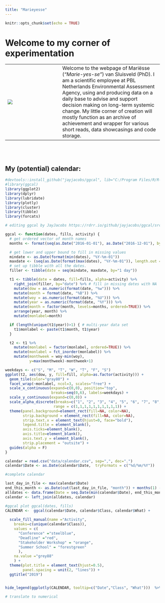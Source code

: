 ```yaml
---
title: "Marieyesse"
---
```


```r
knitr::opts_chunk$set(echo = TRUE)
```

# Welcome to my corner of experimentation

  | 
---------------------- | ----------------------------------------
![](img/profile.jpg)            | Welcome to the webpage of Mariësse (_"Marie-yes-se"_) van Sluisveld (PhD). I am a scientific employee at PBL Netherlands Environmental Assessment Agency,  using and producing data on a daily base to advise and support decision making on long-term systemic change. My little corner of creation will mostly function as an archive of achievement and wrapper for various short reads, data showcasings and code storage.

<br>
<br>

## My (potential) calendar:

```r

#devtools::install_github("jayjacobs/ggcal", lib="C:/Program Files/R/R-3.5.2/library")
#library(ggcal)
library(ggplot2)
library(dplyr)
library(lubridate)
library(plotly)
library(cluster)
library(tibble)
library(forcats)

```

```r
# editing ggcal by JayJacobs https://rdrr.io/github/jayjacobs/ggcal/src/R/ggcal.R to include additional info

ggcal <- function(dates, fills, activity) {
  # get ordered vector of month names
  months <- format(seq(as.Date("2016-01-01"), as.Date("2016-12-01"), by="1 month"), "%B")

  # get lower and upper bound to fill in missing values
  mindate <- as.Date(format(min(dates), "%Y-%m-01"))
  maxdate <- (seq(as.Date(format(max(dates), "%Y-%m-01")), length.out = 2, by="1 month")-1)[2]
  # set up tibble with all the dates.
  filler <- tibble(date = seq(mindate, maxdate, by="1 day"))

  t1 <- tibble(date = dates, fill=fills, alpha=activity) %>%
    right_join(filler, by="date") %>% # fill in missing dates with NA
    mutate(dow = as.numeric(format(date, "%w"))) %>%
    mutate(month = format(date, "%B")) %>%
    mutate(woy = as.numeric(format(date, "%U"))) %>%
    mutate(year = as.numeric(format(date, "%Y"))) %>%
    mutate(month = factor(month, levels=months, ordered=TRUE)) %>%
    arrange(year, month) %>%
    mutate(monlabel=month)

  if (length(unique(t1$year))>1) { # multi-year data set
    t1$monlabel <- paste(t1$month, t1$year)
  }

  t2 <- t1 %>%
    mutate(monlabel = factor(monlabel, ordered=TRUE)) %>%
    mutate(monlabel = fct_inorder(monlabel)) %>%
    mutate(monthweek = woy-min(woy),
           y=max(monthweek)-monthweek+1)

weekdays <- c("S", "M", "T", "W", "T", "F", "S")
ggplot(t2, aes(dow, y, fill=fill, alpha=as.factor(activity))) +
  geom_tile(color="gray80") +
  facet_wrap(~monlabel, ncol=3, scales="free") +
  scale_x_continuous(expand=c(0,0), position="top",
                     breaks=seq(0,6), labels=weekdays) +
  scale_y_continuous(expand=c(0,0)) +
  scale_alpha_discrete(breaks=c("1", "2", "3", "4", "5", "6", "7", "8", "9", "10"), 
                      range = c(1,1,1,1,1,1,1,1,1,1)) +
  theme(panel.background=element_rect(fill=NA, color=NA),
        strip.background = element_rect(fill=NA, color=NA),
        strip.text.x = element_text(hjust=0, face="bold"),
        legend.title = element_blank(),
        axis.ticks=element_blank(),
        axis.title=element_blank(),
        axis.text.y = element_blank(),
        strip.placement = "outsite") +
  guides(alpha = F)
}

```


```r

calendar = read.csv("data/calendar.csv", sep=",", dec=".")
calendar$Date <- as.Date(calendar$Date,  tryFormats = c("%d/%m/%Y"))

#complete calendar

last_day_in_file <- max(calendar$Date)
end_this_month <- as.Date(cut(last_day_in_file, "month")) + months(1) - 1
alldates <- data.frame(Date = seq.Date(min(calendar$Date), end_this_month, by ="1 day"))
calendar <- left_join(alldates, calendar) 

#ggcal plot ggcal(dates, fills)
CALENDAR <-  ggcal(calendar$Date, calendar$Class, calendar$What) +
  
  scale_fill_manual(name ="Activity",
    breaks=c(unique(calendar$Class)),
    values = c(
      "Conference" ="steelblue",
      "Deadline" ="red",
      "Stakeholder Workshop" = "orange",
      "Summer School" = "forestgreen"
      ),
    na.value ="grey88"
    ) +
  theme(plot.title = element_text(hjust=0.5),
        panel.spacing = unit(2, "lines")) +
  ggtitle("2019") 


hide_legend(ggplotly(CALENDAR, tooltip=c("Date","Class", "What")))  %>% config(displayModeBar = F)
  
# translate to numerical



```
